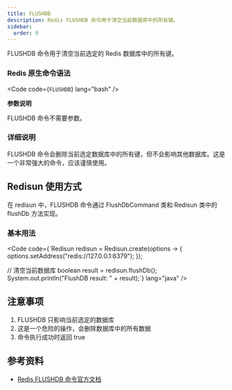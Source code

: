```yaml
---
title: FLUSHDB
description: Redis FLUSHDB 命令用于清空当前数据库中的所有键。
sidebar:
  order: 9
---
```



FLUSHDB 命令用于清空当前选定的 Redis 数据库中的所有键。

### Redis 原生命令语法

<Code code={`FLUSHDB`} lang="bash" />

**参数说明**

FLUSHDB 命令不需要参数。

### 详细说明

FLUSHDB 命令会删除当前选定数据库中的所有键，但不会影响其他数据库。这是一个非常强大的命令，应该谨慎使用。

## Redisun 使用方式

在 redisun 中，FLUSHDB 命令通过 FlushDbCommand 类和 Redisun 类中的 flushDb 方法实现。

### 基本用法

<Code code={`Redisun redisun = Redisun.create(options -> {
    options.setAddress("redis://127.0.0.1:6379");
});

// 清空当前数据库
boolean result = redisun.flushDb();
System.out.println("FlushDB result: " + result);`} lang="java" />

## 注意事项

1. FLUSHDB 只影响当前选定的数据库
2. 这是一个危险的操作，会删除数据库中的所有数据
3. 命令执行成功时返回 true

## 参考资料

- [Redis FLUSHDB 命令官方文档](https://redis.io/commands/flushdb/)